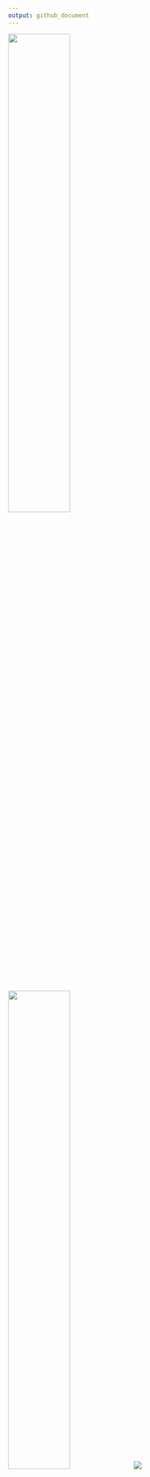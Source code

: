```yaml
---
output: github_document
---
```



<div align="center">
  <img height="50%" width="auto" src ="https://github-readme-stats.vercel.app/api?username=shafayetShafee&theme=graywhite&hide_border=true&include_all_commits=false&count_private=false&show_icons=true">
  <img height="50%" width="auto" src ="https://github-readme-stats.vercel.app/api/top-langs/?username=shafayetShafee&theme=graywhite&hide_border=true&layout=compact&langs_count=8&hide=jupyter%20notebook,html">
  <img src ="https://github-readme-streak-stats.herokuapp.com/?user=shafayetShafee&theme=graywhite&hide_border=true">
  <br>
  <br>
:information_source: <i>Most used Languages does not indicate my skill level or anything like that; it's a GitHub metric to determine which languages have the most code on GitHub</i>
</div>

<br>

<div  align='center'>
<picture>
  <source media="(prefers-color-scheme: dark)" srcset="https://raw.githubusercontent.com/shafayetShafee/shafayetShafee/output/ocean.svg" />
  <source media="(prefers-color-scheme: light)" srcset="https://raw.githubusercontent.com/shafayetShafee/shafayetShafee/output/warm_coffee.svg" />
  <img alt="github-snake" src="https://raw.githubusercontent.com/shafayetShafee/shafayetShafee/output/warm_coffee.svg" />
</picture>
</div>
